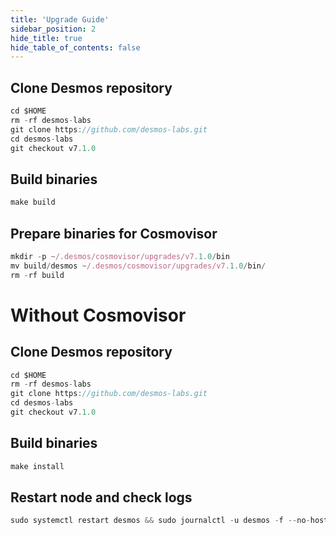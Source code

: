 ```yaml
---
title: 'Upgrade Guide'
sidebar_position: 2
hide_title: true
hide_table_of_contents: false
---
```



<PageTitle
  iconUrl="img/desmos-icon.svg"
  title="Desmos Upgrade Guide"
  chainId="desmos-mainnet"
  version="v7.1.0"
/>

## Clone Desmos repository

```js
cd $HOME
rm -rf desmos-labs
git clone https://github.com/desmos-labs.git
cd desmos-labs
git checkout v7.1.0
```

## Build binaries

```js
make build
```

## Prepare binaries for Cosmovisor

```js
mkdir -p ~/.desmos/cosmovisor/upgrades/v7.1.0/bin
mv build/desmos ~/.desmos/cosmovisor/upgrades/v7.1.0/bin/
rm -rf build
```

# Without Cosmovisor

## Clone Desmos repository

```js
cd $HOME
rm -rf desmos-labs
git clone https://github.com/desmos-labs.git
cd desmos-labs
git checkout v7.1.0
```

## Build binaries

```js
make install
```

## Restart node and check logs

```js
sudo systemctl restart desmos && sudo journalctl -u desmos -f --no-hostname -o cat
```
